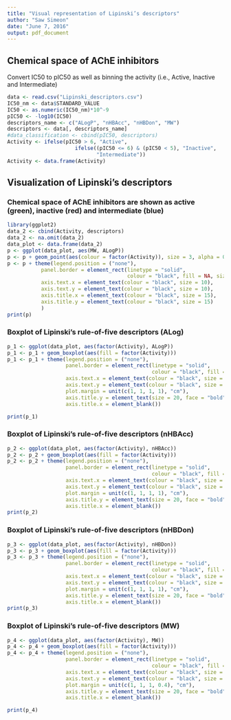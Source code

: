 ```yaml
---
title: "Visual representation of Lipinski’s descriptors"
author: "Saw Simeon"
date: "June 7, 2016"
output: pdf_document
---
```


## Chemical space of AChE inhibitors
Convert IC50 to pIC50 as well as binning the activity (i.e., Active, Inactive and Intermediate)

```r
data <- read.csv("Lipinski_descriptors.csv")
IC50_nm <- data$STANDARD_VALUE
IC50 <- as.numeric(IC50_nm)*10^-9
pIC50 <- -log10(IC50)
descriptors_name <- c("ALogP", "nHBAcc", "nHBDon", "MW")
descriptors <- data[, descriptors_name]
#data_classification <- cbind(pIC50, descriptors)
Activity <- ifelse(pIC50 > 6, "Active",
                      ifelse((pIC50 <= 6) & (pIC50 < 5), "Inactive", 
                             "Intermediate"))
Activity <- data.frame(Activity)

```

## Visualization of Lipinski's descriptors

### Chemical space of AChE inhibitors are shown as active (green), inactive (red) and intermediate (blue)

```r
library(ggplot2)
data_2 <- cbind(Activity, descriptors)
data_2 <- na.omit(data_2)
data_plot <- data.frame(data_2)
p <- ggplot(data_plot, aes(MW, ALogP))
p <- p + geom_point(aes(colour = factor(Activity)), size = 3, alpha = 0.2)
p <- p + theme(legend.position = ("none"),
           panel.border = element_rect(linetype = "solid",
                                       colour = "black", fill = NA, size = 1),
           axis.text.x = element_text(colour = "black", size = 10),
           axis.text.y = element_text(colour = "black", size = 10),
           axis.title.x = element_text(colour = "black", size = 15),
           axis.title.y = element_text(colour = "black", size = 15)
           )
print(p)
```

### Boxplot of Lipinski's rule-of-five descriptors (ALog) 

```r

p_1 <- ggplot(data_plot, aes(factor(Activity), ALogP))
p_1 <- p_1 + geom_boxplot(aes(fill = factor(Activity)))
p_1 <- p_1 + theme(legend.position = ("none"),
                   panel.border = element_rect(linetype = "solid",
                                               colour = "black", fill = NA, size = 1),
                   axis.text.x = element_text(colour = "black", size = 15),
                   axis.text.y = element_text(colour = "black", size = 15),
                   plot.margin = unit(c(1, 1, 1, 1), "cm"),
                   axis.title.y = element_text(size = 20, face = "bold"),
                   axis.title.x = element_blank())

print(p_1)
```

### Boxplot of Lipinski's rule-of-five descriptors (nHBAcc) 

```r

p_2 <- ggplot(data_plot, aes(factor(Activity), nHBAcc))
p_2 <- p_2 + geom_boxplot(aes(fill = factor(Activity)))
p_2 <- p_2 + theme(legend.position = ("none"),
                   panel.border = element_rect(linetype = "solid",
                                               colour = "black", fill = NA, size = 1),
                   axis.text.x = element_text(colour = "black", size = 15),
                   axis.text.y = element_text(colour = "black", size = 15),
                   plot.margin = unit(c(1, 1, 1, 1), "cm"),
                   axis.title.y = element_text(size = 20, face = "bold"),
                   axis.title.x = element_blank())
print(p_2)
```

### Boxplot of Lipinski's rule-of-five descriptors (nHBDon) 

```r

p_3 <- ggplot(data_plot, aes(factor(Activity), nHBDon))
p_3 <- p_3 + geom_boxplot(aes(fill = factor(Activity)))
p_3 <- p_3 + theme(legend.position = ("none"),
                   panel.border = element_rect(linetype = "solid",
                                               colour = "black", fill = NA, size = 1),
                   axis.text.x = element_text(colour = "black", size = 15),
                   axis.text.y = element_text(colour = "black", size = 15),
                   plot.margin = unit(c(1, 1, 1, 1), "cm"),
                   axis.title.y = element_text(size = 20, face = "bold"),
                   axis.title.x = element_blank())
print(p_3)
```

### Boxplot of Lipinski's rule-of-five descriptors (MW) 

```r


p_4 <- ggplot(data_plot, aes(factor(Activity), MW))
p_4 <- p_4 + geom_boxplot(aes(fill = factor(Activity)))
p_4 <- p_4 + theme(legend.position = ("none"),
                   panel.border = element_rect(linetype = "solid",
                                               colour = "black", fill = NA, size = 1),
                   axis.text.x = element_text(colour = "black", size = 15),
                   axis.text.y = element_text(colour = "black", size = 15),
                   plot.margin = unit(c(1, 1, 1, 0.4), "cm"),
                   axis.title.y = element_text(size = 20, face = "bold"),
                   axis.title.x = element_blank()) 

print(p_4)
```

